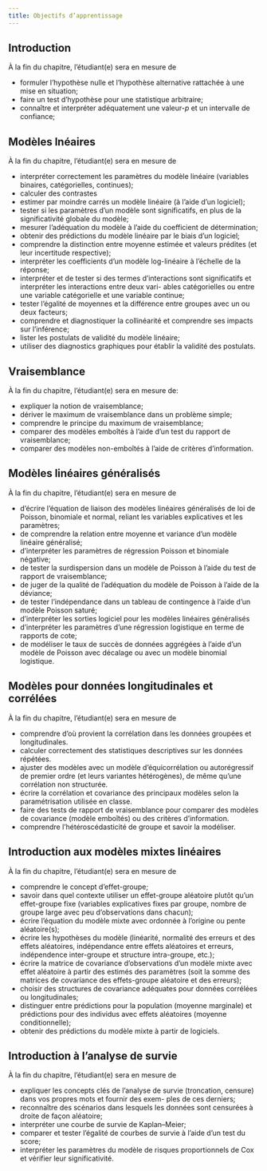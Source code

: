 ```yaml
---
title: Objectifs d’apprentissage
---
```


## Introduction

À la fin du chapitre, l’étudiant(e) sera en mesure de

- formuler l’hypothèse nulle et l’hypothèse alternative rattachée à une mise en situation;
- faire un test d’hypothèse pour une statistique arbitraire;
- connaître et interpréter adéquatement une valeur-$p$ et un intervalle de confiance;

## Modèles lnéaires

À la fin du chapitre, l’étudiant(e) sera en mesure de

- interpréter correctement les paramètres du modèle linéaire (variables binaires, catégorielles, continues);
- calculer des contrastes
- estimer par moindre carrés un modèle linéaire (à l’aide d’un logiciel);
- tester si les paramètres d’un modèle sont significatifs, en plus de la significativité globale du modèle;
- mesurer l’adéquation du modèle à l’aide du coefficient de détermination;
- obtenir des prédictions du modèle linéaire par le biais d’un logiciel;
- comprendre la distinction entre moyenne estimée et valeurs prédites (et leur incertitude respective);
- interpréter les coefficients d’un modèle log-linéaire à l’échelle de la réponse;
- interpréter et de tester si des termes d’interactions sont significatifs et interpréter les interactions entre deux vari-
ables catégorielles ou entre une variable catégorielle et une variable continue;
- tester l’égalité de moyennes et la différence entre groupes avec un ou deux facteurs;
- comprendre et diagnostiquer la collinéarité et comprendre ses impacts sur l’inférence;
- lister les postulats de validité du modèle linéaire;
- utiliser des diagnostics graphiques pour établir la validité des postulats.


## Vraisemblance

À la fin du chapitre, l’étudiant(e) sera en mesure de:

- expliquer la notion de vraisemblance;
- dériver le maximum de vraisemblance dans un problème simple;
- comprendre le principe du maximum de vraisemblance;
- comparer des modèles emboîtés à l’aide d’un test du rapport de vraisemblance;
- comparer des modèles non-emboîtés à l’aide de critères d’information.


## Modèles linéaires généralisés

À la fin du chapitre, l’étudiant(e) sera en mesure de

- d’écrire l’équation de liaison des modèles linéaires généralisés de loi de Poisson, binomiale et normal, reliant les
variables explicatives et les paramètres;
- de comprendre la relation entre moyenne et variance d’un modèle linéaire généralisé;
- d’interpréter les paramètres de régression Poisson et binomiale négative;
- de tester la surdispersion dans un modèle de Poisson à l’aide du test de rapport de vraisemblance;
- de juger de la qualité de l’adéquation du modèle de Poisson à l’aide de la déviance;
- de tester l’indépendance dans un tableau de contingence à l’aide d’un modèle Poisson saturé;
- d’interpréter les sorties logiciel pour les modèles linéaires généralisés
- d’interpréter les paramètres d’une régression logistique en terme de rapports de cote;
- de modéliser le taux de succès de données aggrégées à l’aide d’un modèle de Poisson avec décalage ou avec un modèle binomial logistique.

## Modèles pour données longitudinales et corrélées

À la fin du chapitre, l’étudiant(e) sera en mesure de

- comprendre d’où provient la corrélation dans les données groupées et longitudinales.
- calculer correctement des statistiques descriptives sur les données répétées.
- ajuster des modèles avec un modèle d’équicorrélation ou autorégressif de premier ordre (et leurs variantes hétérogènes),
de même qu’une corrélation non structurée.
- écrire la corrélation et covariance des principaux modèles selon la paramétrisation utilisée en classe.
- faire des tests de rapport de vraisemblance pour comparer des modèles de covariance (modèle emboîtés) ou des
critères d’information.
- comprendre l’hétéroscédasticité de groupe et savoir la modéliser.

## Introduction aux modèles mixtes linéaires

À la fin du chapitre, l’étudiant(e) sera en mesure de

- comprendre le concept d’effet-groupe;
- savoir dans quel contexte utiliser un effet-groupe aléatoire plutôt qu’un effet-groupe fixe (variables explicatives
fixes par groupe, nombre de groupe large avec peu d’observations dans chacun);
- écrire l’équation du modèle mixte avec ordonnée à l’origine ou pente aléatoire(s);
- écrire les hypothèses du modèle (linéarité, normalité des erreurs et des effets aléatoires, indépendance entre effets
aléatoires et erreurs, indépendence inter-groupe et structure intra-groupe, etc.);
- écrire la matrice de covariance d’observations d’un modèle mixte avec effet aléatoire à partir des estimés des
paramètres (soit la somme des matrices de covariance des effets-groupe aléatoire et des erreurs);
- choisir des structures de covariance adéquates pour données corrélées ou longitudinales;
- distinguer entre prédictions pour la population (moyenne marginale) et prédictions pour des individus avec effets
aléatoires (moyenne conditionnelle);
- obtenir des prédictions du modèle mixte à partir de logiciels.

## Introduction à l’analyse de survie

À la fin du chapitre, l’étudiant(e) sera en mesure de

- expliquer les concepts clés de l’analyse de survie (troncation, censure) dans vos propres mots et fournir des exem-
ples de ces derniers;
- reconnaître des scénarios dans lesquels les données sont censurées à droite de façon aléatoire;
- interpréter une courbe de survie de Kaplan–Meier;
- comparer et tester l’égalité de courbes de survie à l’aide d’un test du score;
- interpréter les paramètres du modèle de risques proportionnels de Cox et vérifier leur significativité.

